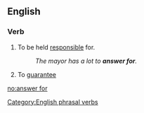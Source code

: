 ==English==

===Verb===
{{en-verb|inf=to [[answer]] [[for]]|answers for|answering for|answered for}}

# To be held [[responsible]] for.
#:''The mayor has a lot to '''answer for'''.''
# To [[guarantee]]

[[Category:English phrasal verbs]]

[[no:answer for]]